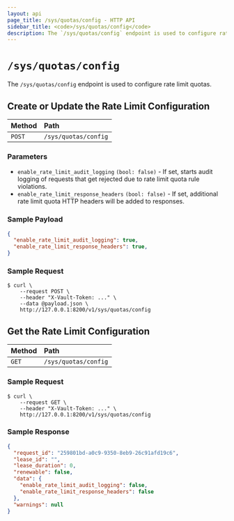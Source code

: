 ```yaml
---
layout: api
page_title: /sys/quotas/config - HTTP API
sidebar_title: <code>/sys/quotas/config</code>
description: The `/sys/quotas/config` endpoint is used to configure rate limit quotas.
---
```


# `/sys/quotas/config`

The `/sys/quotas/config` endpoint is used to configure rate limit quotas.

## Create or Update the Rate Limit Configuration

| Method | Path                 |
| :----- | :------------------- |
| `POST` | `/sys/quotas/config` |

### Parameters

- `enable_rate_limit_audit_logging` `(bool: false)` - If set, starts audit logging
  of requests that get rejected due to rate limit quota rule violations.
- `enable_rate_limit_response_headers` `(bool: false)` - If set, additional rate
  limit quota HTTP headers will be added to responses.

### Sample Payload

```json
{
  "enable_rate_limit_audit_logging": true,
  "enable_rate_limit_response_headers": true,
}
```

### Sample Request

```shell-session
$ curl \
    --request POST \
    --header "X-Vault-Token: ..." \
    --data @payload.json \
    http://127.0.0.1:8200/v1/sys/quotas/config
```

## Get the Rate Limit Configuration

| Method | Path                 |
| :----- | :------------------- |
| `GET`  | `/sys/quotas/config` |

### Sample Request

```shell-session
$ curl \
    --request GET \
    --header "X-Vault-Token: ..." \
    http://127.0.0.1:8200/v1/sys/quotas/config
```

### Sample Response

```json
{
  "request_id": "259801bd-a0c9-9350-8eb9-26c91afd19c6",
  "lease_id": "",
  "lease_duration": 0,
  "renewable": false,
  "data": {
    "enable_rate_limit_audit_logging": false,
    "enable_rate_limit_response_headers": false
  },
  "warnings": null
}
```
